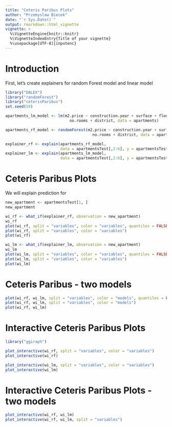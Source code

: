```yaml
---
title: "Ceteris Paribus Plots"
author: "Przemyslaw Biecek"
date: "`r Sys.Date()`"
output: rmarkdown::html_vignette
vignette: >
  %\VignetteEngine{knitr::knitr}
  %\VignetteIndexEntry{Title of your vignette}
  %\usepackage[UTF-8]{inputenc}
---
```


# Introduction

First, let's create explainers for random Forest model and linear model

```r
library("DALEX")
library("randomForest")
library("ceterisParibus")
set.seed(59)

apartments_lm_model <- lm(m2.price ~ construction.year + surface + floor + 
                            no.rooms + district, data = apartments)

apartments_rf_model <- randomForest(m2.price ~ construction.year + surface + floor + 
                                      no.rooms + district, data = apartments)

explainer_rf <- explain(apartments_rf_model, 
                        data = apartmentsTest[,2:6], y = apartmentsTest$m2.price)
explainer_lm <- explain(apartments_lm_model, 
                        data = apartmentsTest[,2:6], y = apartmentsTest$m2.price)
```

# Ceteris Paribus Plots

We will explain prediction for

```r
new_apartment <- apartmentsTest[1, ]
new_apartment

wi_rf <- what_if(explainer_rf, observation = new_apartment)
wi_rf
plot(wi_rf, split = "variables", color = "variables", quantiles = FALSE)
plot(wi_rf, split = "variables", color = "variables")
plot(wi_rf)

wi_lm <- what_if(explainer_lm, observation = new_apartment)
wi_lm
plot(wi_lm, split = "variables", color = "variables", quantiles = FALSE)
plot(wi_lm, split = "variables", color = "variables")
plot(wi_lm)

```

# Ceteris Paribus - two models

```r
plot(wi_rf, wi_lm, split = "variables", color = "models", quantiles = FALSE)
plot(wi_rf, wi_lm, split = "variables", color = "models")
plot(wi_rf, wi_lm)
```


# Interactive Ceteris Paribus Plots 

```r
library("ggiraph")

plot_interactive(wi_rf, split = "variables", color = "variables")
plot_interactive(wi_rf)

plot_interactive(wi_lm, split = "variables", color = "variables")
plot_interactive(wi_lm)
```

# Interactive Ceteris Paribus Plots - two models

```r
plot_interactive(wi_rf, wi_lm)
plot_interactive(wi_rf, wi_lm, split = "variables")
```

